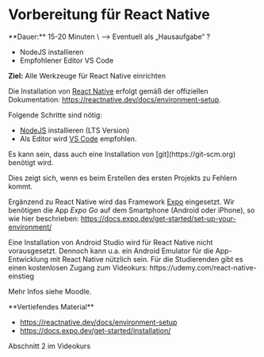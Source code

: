 
# Vorbereitung für React Native

<Callout>
  **Dauer:** 15-20 Minuten \
  &xrarr; Eventuell als „Hausaufgabe“ ?

  - NodeJS installieren
  - Empfohlener Editor VS Code

  **Ziel:** Alle Werkzeuge für React Native einrichten
</Callout>

Die Installation von 
[React Native](https://reactnative.dev) erfolgt
gemäß der offiziellen Dokumentation:
https://reactnative.dev/docs/environment-setup.

Folgende Schritte sind nötig:

- [NodeJS](https://nodejs.org) installieren (LTS Version)
- Als Editor wird [VS Code](https://code.visualstudio.com) empfohlen.

<Callout type="warning">
Es kann sein, dass auch eine Installation von
[git](https://git-scm.org) benötigt wird.

Dies zeigt sich, wenn es beim Erstellen des ersten Projekts zu Fehlern kommt.
</Callout>

Ergänzend zu React Native wird das Framework
[Expo](https://expo.dev) eingesetzt. Wir 
benötigen die App _Expo Go_ auf dem Smartphone
(Android oder iPhone), so wie hier beschrieben: 
https://docs.expo.dev/get-started/set-up-your-environment/

<Callout type="info">
Eine Installation von Android Studio wird für 
React Native nicht vorausgesetzt. Dennoch kann
u.a. ein Android Emulator für die App-Entwicklung
mit React Native nützlich sein.
</Callout>

<Callout type="warning" emoji="🌟">
Für die Studierenden gibt es einen kostenlosen
Zugang zum Videokurs: 
https://udemy.com/react-native-einstieg

Mehr Infos siehe Moodle.
</Callout>

<Callout>
**Vertiefendes Material**

- https://reactnative.dev/docs/environment-setup
- https://docs.expo.dev/get-started/installation/

Abschnitt 2 im Videokurs
</Callout>